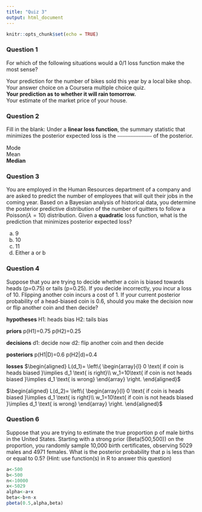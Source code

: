 ```yaml
---
title: "Quiz 3"
output: html_document
---
```


```r
knitr::opts_chunk$set(echo = TRUE)
```

### Question 1
For which of the following situations would a 0/1 loss function make the most sense?

Your prediction for the number of bikes sold this year by a local bike shop.  
Your answer choice on a Coursera multiple choice quiz.  
__Your prediction as to whether it will rain tomorrow.__  
Your estimate of the market price of your house.  

### Question 2
Fill in the blank: Under a __linear loss function__, the summary statistic that minimizes the posterior expected loss is the ⎯⎯⎯⎯⎯⎯⎯⎯⎯⎯⎯⎯⎯ of the posterior.

Mode  
Mean  
__Median__

### Question 3
You are employed in the Human Resources department of a company and are asked to predict the number of employees that will quit their jobs in the coming year. Based on a Bayesian analysis of historical data, you determine the posterior predictive distribution of the number of quitters to follow a Poisson($\lambda=10$) distribution. Given a __quadratic__ loss function, what is the prediction that minimizes posterior expected loss?

a. 9  
b. 10  
c. 11  
d. Either a or b  

### Question 4
Suppose that you are trying to decide whether a coin is biased towards heads (p=0.75) or tails (p=0.25). If you decide incorrectly, you incur a loss of 10. Flipping another coin incurs a cost of 1. If your current posterior probability of a head-biased coin is 0.6, should you make the decision now or flip another coin and then decide?

__hypotheses__
H1: heads bias
H2: tails bias

__priors__
p(H1)=0.75
p(H2)=0.25

__decisions__
d1: decide now
d2: flip another coin and then decide

__posteriors__
p(H1|D)=0.6
p(H2|d)=0.4

__losses__
$\begin{aligned}
L(d_1)=
  \left\{
    \begin{array}{l}
      0 \text{ if coin is heads biased }\implies d_1 \text{ is right}\\
      w_1=10\text{ if coin is not heads biased }\implies d_1 \text{ is wrong}
    \end{array}
  \right.
\end{aligned}$

$\begin{aligned}
L(d_2)=
  \left\{
    \begin{array}{l}
      0 \text{ if coin is heads biased }\implies d_1 \text{ is right}\\
      w_1=10\text{ if coin is not heads biased }\implies d_1 \text{ is wrong}
    \end{array}
  \right.
\end{aligned}$

### Question 6
Suppose that you are trying to estimate the true proportion p of male births in the United States. Starting with a strong prior (Beta(500,500)) on the proportion, you randomly sample 10,000 birth certificates, observing 5029 males and 4971 females. What is the posterior probability that p is less than or equal to 0.5? (Hint: use function(s) in R to answer this question)
```r
a<-500
b<-500
n<-10000
x<-5029
alpha<-a+x
beta<-b+n-x
pbeta(0.5,alpha,beta)
```






